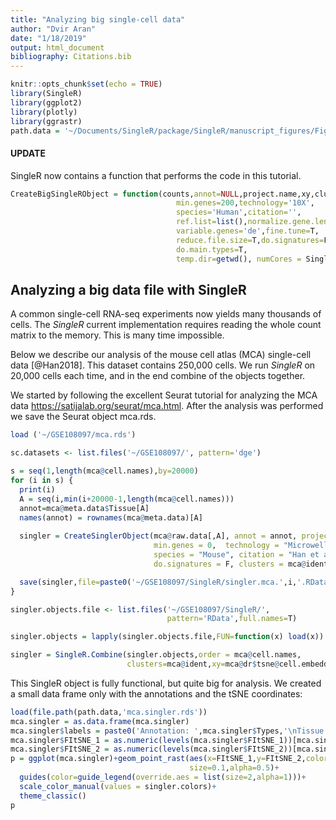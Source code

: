 ```yaml
---
title: "Analyzing big single-cell data"
author: "Dvir Aran"
date: "1/18/2019"
output: html_document
bibliography: Citations.bib
---
```


```r
knitr::opts_chunk$set(echo = TRUE)
library(SingleR)
library(ggplot2)
library(plotly)
library(ggrastr)
path.data = '~/Documents/SingleR/package/SingleR/manuscript_figures/FiguresData/'
```

#### UPDATE

SingleR now contains a function that performs the code in this tutorial.

```r
CreateBigSingleRObject = function(counts,annot=NULL,project.name,xy,clusters,N=10000,
                                     min.genes=200,technology='10X',
                                     species='Human',citation='',
                                     ref.list=list(),normalize.gene.length=F,
                                     variable.genes='de',fine.tune=T,
                                     reduce.file.size=T,do.signatures=F,
                                     do.main.types=T,
                                     temp.dir=getwd(), numCores = SingleR.numCores) {
```

## Analyzing a big data file with SingleR

A common single-cell RNA-seq experiments now yields many thousands of cells. The *SingleR* current implementation requires reading the whole count matrix to the memory. This is many time impossible.

Below we describe our analysis of the mouse cell atlas (MCA) single-cell data [@Han2018]. This dataset contains 250,000 cells. We run *SingleR* on 20,000 cells each time, and in the end combine of the objects together.

We started by following the excellent Seurat tutorial for analyzing the MCA data  <https://satijalab.org/seurat/mca.html>. After the analysis was performed we save the Seurat object mca.rds.

```r
load ('~/GSE108097/mca.rds')

sc.datasets <- list.files('~/GSE108097/', pattern='dge')

s = seq(1,length(mca@cell.names),by=20000)
for (i in s) {
  print(i)
  A = seq(i,min(i+20000-1,length(mca@cell.names)))
  annot=mca@meta.data$Tissue[A]
  names(annot) = rownames(mca@meta.data)[A]
  
  singler = CreateSinglerObject(mca@raw.data[,A], annot = annot, project.name='MCA', 
                                min.genes = 0,  technology = "Microwell-Seq", 
                                species = "Mouse", citation = "Han et al. 2018",
                                do.signatures = F, clusters = mca@ident[A])

  save(singler,file=paste0('~/GSE108097/SingleR/singler.mca.',i,'.RData'))
}

singler.objects.file <- list.files('~/GSE108097/SingleR/', 
                                   pattern='RData',full.names=T)

singler.objects = lapply(singler.objects.file,FUN=function(x) load(x))

singler = SingleR.Combine(singler.objects,order = mca@cell.names,
                          clusters=mca@ident,xy=mca@dr$tsne@cell.embeddings)
```

This SingleR object is fully functional, but quite big for analysis. We created a small data frame only with the annotations and the tSNE coordinates: 

```r
load(file.path(path.data,'mca.singler.rds'))
mca.singler = as.data.frame(mca.singler)
mca.singler$labels = paste0('Annotation: ',mca.singler$Types,'\nTissue: ',mca.singler$Orig.Ident)
mca.singler$FItSNE_1 = as.numeric(levels(mca.singler$FItSNE_1))[mca.singler$FItSNE_1]
mca.singler$FItSNE_2 = as.numeric(levels(mca.singler$FItSNE_2))[mca.singler$FItSNE_2]
p = ggplot(mca.singler)+geom_point_rast(aes(x=FItSNE_1,y=FItSNE_2,color=Main.Types),
                                        size=0.1,alpha=0.5)+
  guides(color=guide_legend(override.aes = list(size=2,alpha=1)))+
  scale_color_manual(values = singler.colors)+
  theme_classic()
p
```



